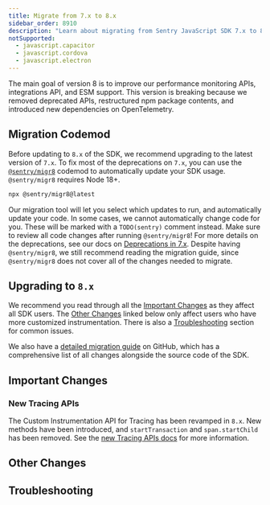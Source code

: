 ```yaml
---
title: Migrate from 7.x to 8.x
sidebar_order: 8910
description: "Learn about migrating from Sentry JavaScript SDK 7.x to 8.x"
notSupported:
  - javascript.capacitor
  - javascript.cordova
  - javascript.electron
---
```


The main goal of version 8 is to improve our performance monitoring APIs, integrations API, and ESM support. This
version is breaking because we removed deprecated APIs, restructured npm package contents, and introduced new
dependencies on OpenTelemetry.

## Migration Codemod

Before updating to `8.x` of the SDK, we recommend upgrading to the latest version of `7.x`. To fix most of the deprecations on `7.x`, you can use the [`@sentry/migr8`](https://www.npmjs.com/package/@sentry/migr8) codemod to automatically update your SDK usage. `@sentry/migr8` requires Node 18+.

```bash
npx @sentry/migr8@latest
```

Our migration tool will let you select which updates to run, and automatically update your code. In some cases, we cannot automatically change code for you. These will be marked with a `TODO(sentry)` comment instead. Make sure to review all code changes after running `@sentry/migr8`! For more details on the deprecations, see our docs on [Deprecations in 7.x](./v7-deprecations). Despite having `@sentry/migr8`, we still recommend reading the migration guide, since `@sentry/migr8` does not cover all of the changes needed to migrate.

## Upgrading to `8.x`

<PlatformContent includePath="migration/javascript-v8/intro" />

We recommend you read through all the [Important Changes](#important-changes) as they affect all SDK users. The [Other Changes](#other-changes) linked below only affect users who have more customized instrumentation. There is also a [Troubleshooting](#troubleshooting) section for common issues.

We also have a [detailed migration guide](https://github.com/getsentry/sentry-javascript/blob/develop/MIGRATION.md#upgrading-from-7x-to-8x) on GitHub, which has a comprehensive list of all changes alongside the source code of the SDK.

## Important Changes

<PlatformContent includePath="migration/javascript-v8/important-changes" />

### New Tracing APIs

The Custom Instrumentation API for Tracing has been revamped in `8.x`. New methods have been introduced, and `startTransaction` and `span.startChild` has been removed. See the [new Tracing APIs docs](./v8-new-performance-api/) for more information.

## Other Changes

<PlatformContent includePath="migration/javascript-v8/other-changes" />

<PlatformContent includePath="migration/javascript-v8/integrations-package-removal" />

## Troubleshooting

<PlatformContent includePath="migration/javascript-v8/troubleshooting" />

